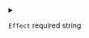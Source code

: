 
<details>
<summary>

`Effect` <span class="config-field-required">required</span> <span class="config-field-type">string</span> 

</summary>



</details>
